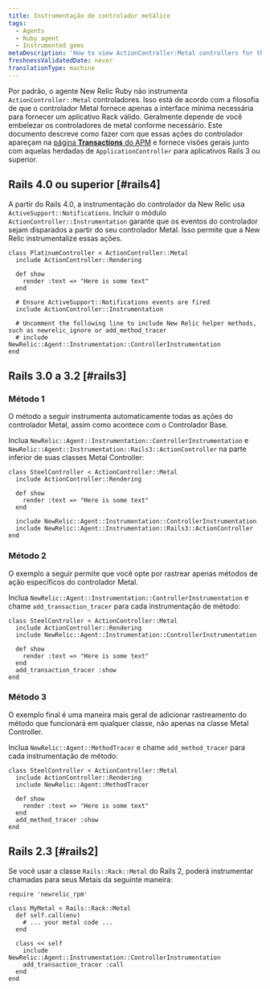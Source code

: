 ```yaml
---
title: Instrumentação de controlador metálico
tags:
  - Agents
  - Ruby agent
  - Instrumented gems
metaDescription: 'How to view ActionController:Metal controllers for the Ruby agent in New Relic''s user interface.'
freshnessValidatedDate: never
translationType: machine
---
```


Por padrão, o agente New Relic Ruby não instrumenta `ActionController::Metal` controladores. Isso está de acordo com a filosofia de que o controlador Metal fornece apenas a interface mínima necessária para fornecer um aplicativo Rack válido. Geralmente depende de você embelezar os controladores de metal conforme necessário. Este documento descreve como fazer com que essas ações do controlador apareçam na [página <DNT>**Transactions**</DNT> do APM](/docs/apm/applications-menu/monitoring/transactions-page) e fornece visões gerais junto com aquelas herdadas de `ApplicationController` para aplicativos Rails 3 ou superior.

## Rails 4.0 ou superior [#rails4]

A partir do Rails 4.0, a instrumentação do controlador da New Relic usa `ActiveSupport::Notifications`. Incluir o módulo `ActionController::Instrumentation` garante que os eventos do controlador sejam disparados a partir do seu controlador Metal. Isso permite que a New Relic instrumentalize essas ações.

```
class PlatinumController < ActionController::Metal
  include ActionController::Rendering

  def show
    render :text => "Here is some text"
  end

  # Ensure ActiveSupport::Notifications events are fired
  include ActionController::Instrumentation

  # Uncomment the following line to include New Relic helper methods, such as newrelic_ignore or add_method_tracer
  # include NewRelic::Agent::Instrumentation::ControllerInstrumentation
end
```

## Rails 3.0 a 3.2 [#rails3]

### Método 1

O método a seguir instrumenta automaticamente todas as ações do controlador Metal, assim como acontece com o Controlador Base.

Inclua `NewRelic::Agent::Instrumentation::ControllerInstrumentation` e `NewRelic::Agent::Instrumentation::Rails3::ActionController` na parte inferior de suas classes Metal Controller:

```
class SteelController < ActionController::Metal
  include ActionController::Rendering

  def show
    render :text => "Here is some text"
  end

  include NewRelic::Agent::Instrumentation::ControllerInstrumentation
  include NewRelic::Agent::Instrumentation::Rails3::ActionController
end
```

### Método 2

O exemplo a seguir permite que você opte por rastrear apenas métodos de ação específicos do controlador Metal.

Inclua `NewRelic::Agent::Instrumentation::ControllerInstrumentation` e chame `add_transaction_tracer` para cada instrumentação de método:

```
class SteelController < ActionController::Metal
  include ActionController::Rendering
  include NewRelic::Agent::Instrumentation::ControllerInstrumentation

  def show
    render :text => "Here is some text"
  end
  add_transaction_tracer :show
end
```

### Método 3

O exemplo final é uma maneira mais geral de adicionar rastreamento do método que funcionará em qualquer classe, não apenas na classe Metal Controller.

Inclua `NewRelic::Agent::MethodTracer` e chame `add_method_tracer` para cada instrumentação de método:

```
class SteelController < ActionController::Metal
  include ActionController::Rendering
  include NewRelic::Agent::MethodTracer

  def show
    render :text => "Here is some text"
  end
  add_method_tracer :show
end
```

## Rails 2.3 [#rails2]

Se você usar a classe `Rails::Rack::Metal` do Rails 2, poderá instrumentar chamadas para seus Metais da seguinte maneira:

```
require 'newrelic_rpm'

class MyMetal < Rails::Rack::Metal
  def self.call(env)
    # ... your metal code ...
  end

  class << self
    include NewRelic::Agent::Instrumentation::ControllerInstrumentation
    add_transaction_tracer :call
  end
end
```